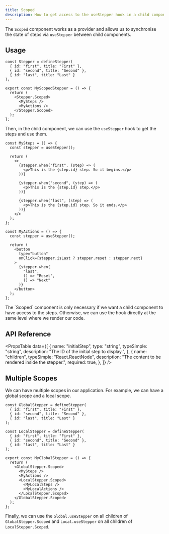 ```yaml
---
title: Scoped
description: How to get access to the useStepper hook in a child component
---
```


The `Scoped` component works as a provider and allows us to synchronise the state of steps via `useStepper` between child components.

## Usage

```tsx
const Stepper = defineStepper(
  { id: "first", title: "First" },
  { id: "second", title: "Second" },
  { id: "last", title: "Last" }
);

export const MyScopedStepper = () => {
  return (
    <Stepper.Scoped>
      <MySteps />
      <MyActions />
    </Stepper.Scoped>
  );
};
```

Then, in the child component, we can use the `useStepper` hook to get the steps and use them.

```tsx
const MySteps = () => {
  const stepper = useStepper();

  return (
    <>
      {stepper.when("first", (step) => (
        <p>This is the {step.id} step. So it begins.</p>
      ))}

      {stepper.when("second", (step) => (
        <p>This is the {step.id} step.</p>
      ))}

      {stepper.when("last", (step) => (
        <p>This is the {step.id} step. So it ends.</p>
      ))}
    </>
  );
};

const MyActions = () => {
  const stepper = useStepper();

  return (
    <button
      type="button"
      onClick={stepper.isLast ? stepper.reset : stepper.next}
    >
      {stepper.when(
        "last",
        () => "Reset",
        () => "Next"
      )}
    </button>
  );
};
```

<Callout type="info">
  The `Scoped` component is only necessary if we want a child component to have
  access to the steps. Otherwise, we can use the hook directly at the same level
  where we render our code.
</Callout>

## API Reference

<PropsTable
  data={[
    {
      name: "initialStep",
      type: "string",
      typeSimple: "string",
      description: "The ID of the initial step to display.",
    },
    {
      name: "children",
      typeSimple: "React.ReactNode",
      description: "The content to be rendered inside the stepper.",
      required: true,
    },
  ]}
/>

## Multiple Scopes

We can have multiple scopes in our application. For example, we can have a global scope and a local scope.

```tsx
const GlobalStepper = defineStepper(
  { id: "first", title: "First" },
  { id: "second", title: "Second" },
  { id: "last", title: "Last" }
);

const LocalStepper = defineStepper(
  { id: "first", title: "First" },
  { id: "second", title: "Second" },
  { id: "last", title: "Last" }
);

export const MyGlobalStepper = () => {
  return (
    <GlobalStepper.Scoped>
      <MySteps />
      <MyActions />
      <LocalStepper.Scoped>
        <MyLocalSteps />
        <MyLocalActions />
      </LocalStepper.Scoped>
    </GlobalStepper.Scoped>
  );
};
```

Finally, we can use the `Global.useStepper` on all children of `GlobalStepper.Scoped` and `Local.useStepper` on all children of `LocalStepper.Scoped`.
